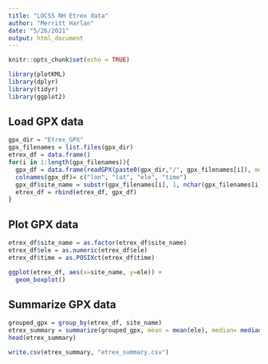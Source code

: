 ```yaml
---
title: "LOCSS NH Etrex data"
author: "Merritt Harlan"
date: "5/26/2021"
output: html_document
---
```


```r
knitr::opts_chunk$set(echo = TRUE)
```

```r
library(plotKML)
library(dplyr)
library(tidyr)
library(ggplot2)
```

## Load GPX data

```r
gpx_dir = "Etrex_GPX"
gpx_filenames = list.files(gpx_dir)
etrex_df = data.frame()
for(i in 1:length(gpx_filenames)){
  gpx_df = data.frame(readGPX(paste0(gpx_dir,"/", gpx_filenames[i]), metadata = FALSE, waypoints = FALSE, routes = FALSE, bounds = FALSE)$tracks)
  colnames(gpx_df)= c("lon", "lat", "ele", "time")
  gpx_df$site_name = substr(gpx_filenames[i], 1, nchar(gpx_filenames[i])-15)
  etrex_df = rbind(etrex_df, gpx_df)
}

```

## Plot GPX data

```r
etrex_df$site_name = as.factor(etrex_df$site_name)
etrex_df$ele = as.numeric(etrex_df$ele)
etrex_df$time = as.POSIXct(etrex_df$time)

ggplot(etrex_df, aes(x=site_name, y=ele)) +
  geom_boxplot()

```


## Summarize GPX data

```r
grouped_gpx = group_by(etrex_df, site_name)
etrex_summary = summarize(grouped_gpx, mean = mean(ele), median= median(ele), sd = sd(ele))
head(etrex_summary)

write.csv(etrex_summary, "etrex_summary.csv")

```